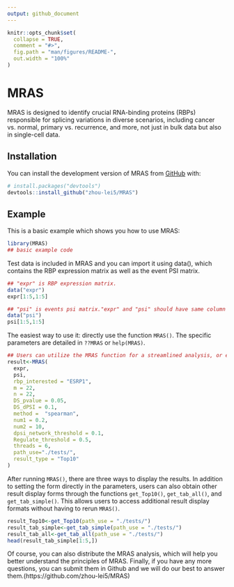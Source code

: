```yaml
---
output: github_document
---
```


<!-- README.md is generated from README.Rmd. Please edit that file -->

```r
knitr::opts_chunk$set(
  collapse = TRUE,
  comment = "#>",
  fig.path = "man/figures/README-",
  out.width = "100%"
)
```

# MRAS

<!-- badges: start -->
<!-- badges: end -->

MRAS is designed to identify crucial RNA-binding proteins (RBPs) responsible for splicing variations in diverse scenarios, including cancer vs. normal, primary vs. recurrence, and more, not just in bulk data but also in single-cell data.

## Installation

You can install the development version of MRAS from [GitHub](https://github.com/) with:

``` r
# install.packages("devtools")
devtools::install_github("zhou-lei5/MRAS")
```

## Example

This is a basic example which shows you how to use MRAS:

```r
library(MRAS)
## basic example code
```

Test data is included in MRAS and you can import it using data(), which contains the RBP expression matrix as well as the event PSI matrix.

```r
## "expr" is RBP expression matrix.
data("expr")
expr[1:5,1:5]
```
```r
## "psi" is events psi matrix."expr" and "psi" should have same column names.
data("psi")
psi[1:5,1:5]
```
The easiest way to use it: directly use the function `MRAS()`. The specific parameters are detailed in `??MRAS` or `help(MRAS)`.

```r
## Users can utilize the MRAS function for a streamlined analysis, or execute individual steps separately if they prefer to have more control over specific aspects of the analysis.
result<-MRAS(
  expr,
  psi,
  rbp_interested = "ESRP1",
  m = 22,
  n = 22,
  DS_pvalue = 0.05,
  DS_dPSI = 0.1,
  method =  "spearman",
  num1 = 0.2,
  num2 = 10,
  dpsi_network_threshold = 0.1,
  Regulate_threshold = 0.5,
  threads = 6,
  path_use="./tests/",
  result_type = "Top10"
)
```


After running `MRAS()`, there are three ways to display the results. In addition to setting the form directly in the parameters, users can also obtain other result display forms through the functions `get_Top10()`, `get_tab_all()`, and `get_tab_simple()`. This allows users to access additional result display formats without having to rerun `MRAS()`.

```r
result_Top10<-get_Top10(path_use = "./tests/")
result_tab_simple<-get_tab_simple(path_use = "./tests/")
result_tab_all<-get_tab_all(path_use = "./tests/")
head(result_tab_simple[1:5,])
```


Of course, you can also distribute the MRAS analysis, which will help you better understand the principles of MRAS.
Finally, if you have any more questions, you can submit them in Github and we will do our best to answer them.(https://github.com/zhou-lei5/MRAS)
